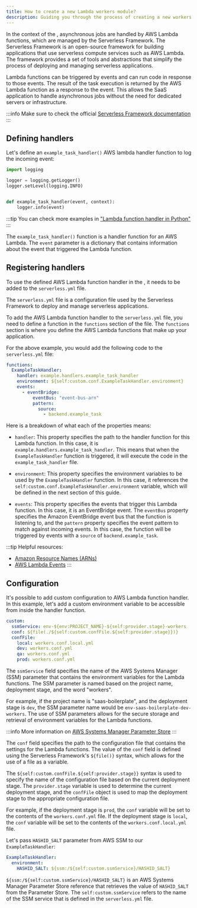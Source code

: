 ```yaml
---
title: How to create a new Lambda workers module?
description: Guiding you through the process of creating a new workers module
---
```


In the context of the <ProjectName/>, asynchronous jobs are handled by AWS Lambda functions, which are managed by the Serverless Framework.
The Serverless Framework is an open-source framework for building applications that use serverless compute services such as AWS Lambda.
The framework provides a set of tools and abstractions that simplify the process of deploying and managing serverless applications.

Lambda functions can be triggered by events and can run code in response to those events.
The result of the task execution is returned by the AWS Lambda function as a response to the event.
This allows the SaaS application to handle asynchronous jobs without the need for dedicated servers or infrastructure.

:::info
Make sure to check the official [Serverless Framework documentation](https://www.serverless.com/framework/docs)
:::


## Defining handlers

Let's define an `example_task_handler()` AWS lambda handler function to log the incoming event:

```python title="packages/workers/example/handlers.py" showLineNumbers
import logging

logger = logging.getLogger()
logger.setLevel(logging.INFO)


def example_task_handler(event, context):
    logger.info(event)
```

:::tip
You can check more examples in ["Lambda function handler in Python"](https://docs.aws.amazon.com/lambda/latest/dg/python-handler.html)
:::

The `example_task_handler()` function is a handler function for an AWS Lambda.
The `event` parameter is a dictionary that contains information about the event that triggered the Lambda function.


## Registering handlers

To use the defined AWS Lambda function handler in the <ProjectName/>, it needs to be added to the `serverless.yml` file.

The `serverless.yml` file is a configuration file used by the Serverless Framework to deploy and manage serverless applications.

To add the AWS Lambda function handler to the `serverless.yml` file, you need to define a function in the `functions` section of the file. The `functions` section is where you define the AWS Lambda functions that make up your application.

For the above example, you would add the following code to the `serverless.yml` file:

```yaml title="packages/workers/serverless.yml"
functions:
  ExampleTaskHandler:
    handler: example.handlers.example_task_handler
    environment: ${self:custom.conf.ExampleTaskHandler.environment}
    events:
      - eventBridge:
          eventBus: "event-bus-arn"
          pattern:
            source:
              - backend.example_task
```

Here is a breakdown of what each of the properties means:

- `handler`: This property specifies the path to the handler function for this Lambda function.
In this case, it is `example.handlers.example_task_handler`.
This means that when the `ExampleTaskHandler` function is triggered, it will execute the code in the `example_task_handler` file.

- `environment`: This property specifies the environment variables to be used by the `ExampleTaskHandler` function.
In this case, it references the `self:custom.conf.ExampleTaskHandler.environment` variable, which will be defined in the next section of this guide.

- `events`: This property specifies the events that trigger this Lambda function.
In this case, it is an EventBridge event. The `eventBus` property specifies the Amazon EventBridge event bus that the function is listening to, and the `pattern` property specifies the event pattern to match against incoming events.
In this case, the function will be triggered by events with a `source` of `backend.example_task`.

:::tip
Helpful resources:
- [Amazon Resource Names (ARNs)](https://docs.aws.amazon.com/IAM/latest/UserGuide/reference-arns.html)
- [AWS Lambda Events](https://www.serverless.com/framework/docs/providers/aws/guide/events)
:::

## Configuration

It's possible to add custom configuration to AWS Lambda function handler.
In this example, let's add a custom environment variable to be accessible from inside the handler function.

```yaml title="packages/workers/serverless.yml"
custom:
  ssmService: env-${env:PROJECT_NAME}-${self:provider.stage}-workers
  conf: ${file(./${self:custom.confFile.${self:provider.stage}})}
  confFile:
    local: workers.conf.local.yml
    dev: workers.conf.yml
    qa: workers.conf.yml
    prod: workers.conf.yml
```

The `ssmService` field specifies the name of the AWS Systems Manager (SSM) parameter that contains the environment variables for the Lambda functions.
The SSM parameter is named based on the project name, deployment stage, and the word "workers".

For example, if the project name is "saas-boilerplate", and the deployment stage is `dev`, the SSM parameter name would be `env-saas-boilerplate-dev-workers`.
The use of SSM parameters allows for the secure storage and retrieval of environment variables for the Lambda functions.

:::info
More information on [AWS Systems Manager Parameter Store](https://docs.aws.amazon.com/systems-manager/latest/userguide/systems-manager-parameter-store.html)
:::

The `conf` field specifies the path to the configuration file that contains the settings for the Lambda functions.
The value of the `conf` field is defined using the Serverless Framework's `${file()}` syntax, which allows for the use of a file as a variable.

The `${self:custom.confFile.${self:provider.stage}}` syntax is used to specify the name of the configuration file based on the current deployment stage.
The `provider.stage` variable is used to determine the current deployment stage, and the `confFile` object is used to map the deployment stage to the appropriate configuration file.

For example, if the deployment stage is `prod`, the `conf` variable will be set to the contents of the `workers.conf.yml` file.
If the deployment stage is `local`, the `conf` variable will be set to the contents of the `workers.conf.local.yml` file.

Let's pass `HASHID_SALT` parameter from AWS SSM to our `ExampleTaskHandler`:

```yaml title="packages/workers/workers.conf.yml"
ExampleTaskHandler:
  environment:
    HASHID_SALT: ${ssm:/${self:custom.ssmService}/HASHID_SALT}
```

`${ssm:/${self:custom.ssmService}/HASHID_SALT}` is an AWS Systems Manager Parameter Store reference that retrieves the value of `HASHID_SALT` from the Parameter Store.
The `self:custom.ssmService` refers to the name of the SSM service that is defined in the `serverless.yml` file.
